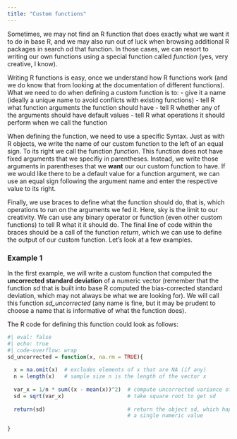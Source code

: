 ```yaml
---
title: "Custom functions"
---
```


Sometimes, we may not find an R function that does exactly what we want it to do in base R, and we may also run out of luck when browsing additional R packages in search od that function. In those cases, we can resort to writing our own functions using a special function called *function* (yes, very creative, I know).

Writing R functions is easy, once we understand how R functions work (and we do know that from looking at the documentation of different functions). What we need to do when defining a custom function is to:
- give it a name (ideally a unique name to avoid conflicts with existing functions)
- tell R what function arguments the function should have
- tell R whether any of the arguments should have default values
- tell R what operations it should perform when we call the function

When defining the function, we need to use a specific Syntax. Just as with R objects, we write the name of our custom function to the left of an equal sign. To its right we call the function *function*. This function does not have fixed arguments that we specifiy in parentheses. Instead, we write those arguments in parentheses that we **want** our our custom function to have. If we would like there to be a default value for a function argument, we can use an equal sign following the argument name and enter the respective value to its right.

Finally, we use braces to define what the function should do, that is, which operations to run on the arguments we fed it. Here, sky is the limit to our creativity. We can use any binary operator 
or function (even other custom functions) to tell R what it it should do. The final line of code within the braces should be a call of the function *return*, which we can use to define the output of our custom function. Let's look at a few examples.

### Example 1

In the first example, we will write a custom function that computed the **uncorrected standard deviation** of a numeric vector (remember that the function *sd* that is built into base R computed the bias-corrected standard deviation, which may not always be what we are looking for). We will call this function *sd_uncorrected* (any name is fine, but it may be prudent to choose a name that is informative of what the function does).

The R code for defining this function could look as follows:

```r
#| eval: false
#| echo: true
#| code-overflow: wrap
sd_uncorrected = function(x, na.rm = TRUE){
  
  x = na.omit(x)  # excludes elements of x that are NA (if any)
  n = length(x)   # sample size n is the length of the vector x
  
  var_x = 1/n * sum((x - mean(x))^2)  # compute uncorrected variance of x
  sd = sqrt(var_x)                    # take square root to get sd
  
  return(sd)                          # return the object sd, which happens to be
                                      # a single numeric value
  
}
```






